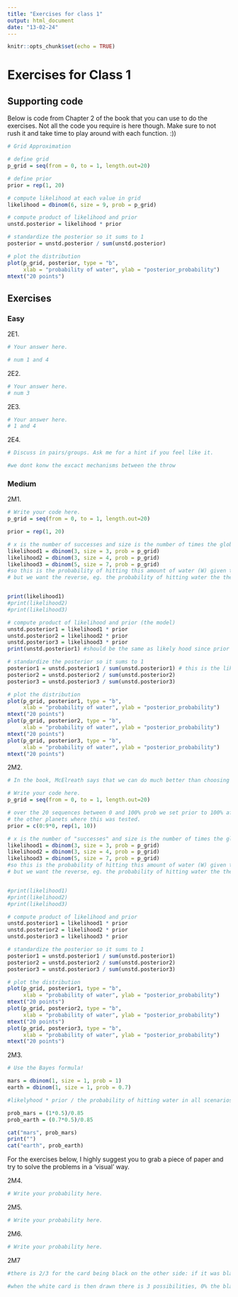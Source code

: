 ```yaml
---
title: "Exercises for class 1"
output: html_document
date: "13-02-24"
---
```


```r
knitr::opts_chunk$set(echo = TRUE)
```

# Exercises for Class 1

## Supporting code

Below is code from Chapter 2 of the book that you can use to do the exercises. Not all the code you require is here though. Make sure to not rush it and take time to play around with each function. :))

```r
# Grid Approximation

# define grid
p_grid = seq(from = 0, to = 1, length.out=20)

# define prior
prior = rep(1, 20)

# compute likelihood at each value in grid
likelihood = dbinom(6, size = 9, prob = p_grid)

# compute product of likelihood and prior
unstd.posterior = likelihood * prior

# standardize the posterior so it sums to 1
posterior = unstd.posterior / sum(unstd.posterior)

# plot the distribution
plot(p_grid, posterior, type = "b",
     xlab = "probability of water", ylab = "posterior_probability")
mtext("20 points")

```

## Exercises

### Easy

2E1. 

```r

# Your answer here.

# num 1 and 4

```

2E2.

```r

# Your answer here.
# num 3
```

2E3.

```r

# Your answer here.
# 1 and 4
```

2E4.

```r

# Discuss in pairs/groups. Ask me for a hint if you feel like it.

#we dont konw the excact mechanisms between the throw

```

### Medium

2M1.

```r

# Write your code here.
p_grid = seq(from = 0, to = 1, length.out=20)

prior = rep(1, 20)

# x is the number of successes and size is the number of times the globe is thrown
likelihood1 = dbinom(3, size = 3, prob = p_grid)
likelihood2 = dbinom(3, size = 4, prob = p_grid)
likelihood3 = dbinom(5, size = 7, prob = p_grid)
#so this is the probability of hitting this amount of water (W) given the different probabilities of hitting water (0-100%) which is the likelihood.
# but we want the reverse, eg. the probability of hitting water the the globe given the samples we got.


print(likelihood1)
#print(likelihood2)
#print(likelihood3)

# compute product of likelihood and prior (the model)
unstd.posterior1 = likelihood1 * prior
unstd.posterior2 = likelihood2 * prior
unstd.posterior3 = likelihood3 * prior
print(unstd.posterior1) #should be the same as likely hood since prior is uniform

# standardize the posterior so it sums to 1
posterior1 = unstd.posterior1 / sum(unstd.posterior1) # this is the likelihood out of all the likelyhoods.
posterior2 = unstd.posterior2 / sum(unstd.posterior2)
posterior3 = unstd.posterior3 / sum(unstd.posterior3)

# plot the distribution
plot(p_grid, posterior1, type = "b",
     xlab = "probability of water", ylab = "posterior_probability")
mtext("20 points")
plot(p_grid, posterior2, type = "b",
     xlab = "probability of water", ylab = "posterior_probability")
mtext("20 points")
plot(p_grid, posterior3, type = "b",
     xlab = "probability of water", ylab = "posterior_probability")
mtext("20 points")

```

2M2.

```r

# In the book, McElreath says that we can do much better than choosing a uniform prior for estimating the coverage of water. Is this what we are doing here? How does that impact our estimation?

# Write your code here.
p_grid = seq(from = 0, to = 1, length.out=20)

# over the 20 sequences between 0 and 100% prob we set prior to 100% after the first ten in order to show that there was at least 50% water in
# the other planets where this was tested.
prior = c(0:9*0, rep(1, 10))

# x is the number of "successes" and size is the number of times the globe is thrown
likelihood1 = dbinom(3, size = 3, prob = p_grid)
likelihood2 = dbinom(3, size = 4, prob = p_grid)
likelihood3 = dbinom(5, size = 7, prob = p_grid)
#so this is the probability of hitting this amount of water (W) given the different probabilities of hitting water (0-100%) which is the likelihood.
# but we want the reverse, eg. the probability of hitting water the the globe given the samples we got.


#print(likelihood1)
#print(likelihood2)
#print(likelihood3)

# compute product of likelihood and prior
unstd.posterior1 = likelihood1 * prior
unstd.posterior2 = likelihood2 * prior
unstd.posterior3 = likelihood3 * prior

# standardize the posterior so it sums to 1
posterior1 = unstd.posterior1 / sum(unstd.posterior1)
posterior2 = unstd.posterior2 / sum(unstd.posterior2)
posterior3 = unstd.posterior3 / sum(unstd.posterior3)

# plot the distribution
plot(p_grid, posterior1, type = "b",
     xlab = "probability of water", ylab = "posterior_probability")
mtext("20 points")
plot(p_grid, posterior2, type = "b",
     xlab = "probability of water", ylab = "posterior_probability")
mtext("20 points")
plot(p_grid, posterior3, type = "b",
     xlab = "probability of water", ylab = "posterior_probability")
mtext("20 points")

```

2M3.

```r
# Use the Bayes formula!

mars = dbinom(1, size = 1, prob = 1)
earth = dbinom(1, size = 1, prob = 0.7)

#likelyhood * prior / the probability of hitting water in all scenarios.

prob_mars = (1*0.5)/0.85
prob_earth = (0.7*0.5)/0.85

cat("mars", prob_mars)
print("")
cat("earth", prob_earth)

```

For the exercises below, I highly suggest you to grab a piece of paper and try to solve the problems in a 'visual' way.

2M4.

```r

# Write your probability here.

```

2M5.

```r

# Write your probability here.

```

2M6.

```r

# Write your probability here.

```

2M7
```r
#there is 2/3 for the card being black on the other side: if it was black the first card could give that outcome 0% then 50% and 100% of the time. then we need to normalize it. there is 50/150 it could be the black and white and 100/150% it could be the black/black.

#when the white card is then drawn there is 3 possibilities, 0% the black/black could yield this, 100% the white white could yield this, and 50% the black/white could yield this. Now there is a 33% chance that the black/white card has already been picked from before and therefore 33% less chance of the 1/3 chance there was before. therefore we take 1/3 of the 50% probability that the black/white card could yield white = 33%. Therefore now the accumulated probability is sjull100+33 and the probability of picking the white/black card is 33/133= 25%. therefore the 33% chance that the first card was black before decreases by 25% so the probability that it was the black/white card is now 1/3-1/3*25% = 1/4. Therefore the rest that is left is 75% for the black/black card.

```


